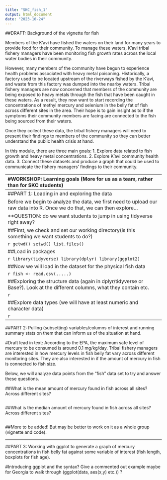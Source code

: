 ```yaml
---
title: "SKC_fish_1"
output: html_document
date: "2023-10-24"
---
```


##DRAFT: Background of the vignette for fish

Members of the K’avi have fished the waters on their land for many years
to provide food for their community. To manage these waters, K'avi tribal fishery managers have been monitoring fish growth rates across the local water bodies in their community. 


However, many members of the community have begun to experience 
health problems associated with heavy metal poisoning. 
Historically, a factory used to be located upstream of the riverways fished by 
the K’avi, and waste from this factory was dumped into the nearby waters. 
Tribal fishery managers are now concerned that members of the community 
are being exposed to heavy metals through the fish that have been caught in these
waters. As a result, they now want to start recording the concentrations of methyl
mercury and selenium in the belly fat of fish across different sites in the area.
Their hope is to gain insight as to if the symptoms their community 
members are facing are connected to the fish being sourced from their waters. 


Once they collect these data, the tribal fishery managers will need to present 
their findings to members of the community so they can better understand the
public health crisis at hand. 


In this module, there are three main goals: 
1. Explore data related to fish growth and heavy metal concentrations.
2. Explore K'avi community health data.
3. Connect these datasets and produce a graph that could be used 
to communicate the fishery managers' findings to their community. 

--------------------------------------------------------------------------------
#WORKSHOP: Learning goals (More for us as a team, rather than for SKC students)

1. Students become more comfortable opening R and loading in data from an 
external data file. 
  - Considerations: do we want this file to be a csv? 
  
2. Students gain exposure to basic commands to explore their data before 
they begin to analyze it. 
  - Considerations: are these coded in baseR, do we want students to use tidyverse?
  
3. Students gain experience loading in packages (tidyverse and ggplot). 

4. Students gain exposure to working with different data types(numeric, characters)

5. Students gain exposure to basic summary statistic arguments in R to pull the 
mean, median, max, and min values for different variables in the dataset. 

6. Students become equipped with how to make a graph in R (tidyverse, ggplot) 
using variables pulled from a larger dataset. Can open a discussion point: 
how do we present data in a way that can help us understand the problem at hand?
(i.e. in this case, it may be plotting mercury concentrations found in fish 
along different sites, and showing it next to a graph of mercury found in people
across different sites)


--------------------------------------------------------------------------------
##PART 1: Loading in and exploring the data

Before we begin to analyze the data, we first need to upload our raw data into R. 
Once we do that, we can then explore...

**QUESTION: do we want students to jump in using tidyverse right away?

##First, we check and set our working directory(is this something we want students
to do?)

```r
getwd()
setwd()
list.files()
```


##Load in packages 

```r

library(tidyverse)
library(dplyr)
library(ggplot2)
```



##Now we will load in the dataset for the physical fish data

```r
fish <- read.csv(.....)
```



##Exploring the structure data (again in dplyr/tidyverse or Base?). Look at the 
different columns, what they contain etc. 

```r

```



##Explore data types (we will have at least numeric and character data)

```r

```


--------------------------------------------------------------------------------
##PART 2: Pulling (subsetting) variables/columns of interest and running summary
stats on them that can inform us of the situation at hand. 


#Draft lead in text: According to the EPA, the maximum safe level of mercury to 
be consumed is around 0.1 mg/kg/day. Tribal fishery managers are interested in how
mercury levels in fish belly fat vary across different monitoring sites. They are 
also interested in if the amount of mercury in fish is connected to fish 
size. 

Below, we will analyze data points from the "fish" data set to try and answer 
these questions. 


##What is the mean amount of mercury found in fish across all sites? Across 
different sites? 

```r

```


##What is the median amount of mercury found in fish across all sites? Across 
different sites? 

```r

```


##More to be added! But may be better to work on it as a whole group (vignette
and code). 


--------------------------------------------------------------------------------
##PART 3: Working with ggplot to generate a graph of mercury concentrations in 
fish belly fat against some variable of interest (fish length, boxplots for 
fish age). 


#Introducing ggplot and the syntax? Give a commented out example maybe for 
Georgia to walk through (ggplot(data, aes(x,y) etc.)) ? 

```r







```






